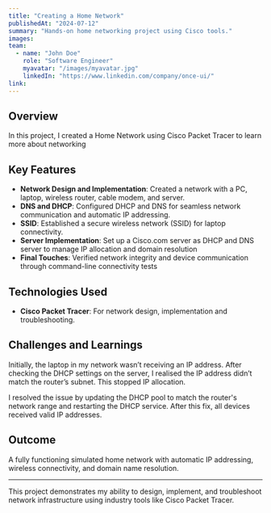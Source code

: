 ---
title: "Creating a Home Network"
publishedAt: "2024-07-12"
summary: "Hands-on home networking project using Cisco tools."
images:
team:
  - name: "John Doe"
    role: "Software Engineer"
    myavatar: "/images/myavatar.jpg"
    linkedIn: "https://www.linkedin.com/company/once-ui/"
link: 
---

## Overview

In this project, I created a Home Network using Cisco Packet Tracer to learn more about networking

## Key Features

- **Network Design and Implementation**: Created a network with a PC, laptop, wireless router, cable modem, and server.
- **DNS and DHCP**: Configured DHCP and DNS for seamless network communication and automatic IP addressing.
- **SSID**: Established a secure wireless network (SSID) for laptop connectivity.
- **Server Implementation**: Set up a Cisco.com server as DHCP and DNS server to manage IP allocation and domain resolution
- **Final Touches**: Verified network integrity and device communication through command-line connectivity tests

## Technologies Used

- **Cisco Packet Tracer**: For network design, implementation and troubleshooting.

## Challenges and Learnings

Initially, the laptop in my network wasn’t receiving an IP address. After checking the DHCP settings on the server, I realised the IP address didn’t match the router’s subnet. This stopped IP allocation.

I resolved the issue by updating the DHCP pool to match the router's network range and restarting the DHCP service. After this fix, all devices received valid IP addresses.

## Outcome

A fully functioning simulated home network with automatic IP addressing, wireless connectivity, and domain name resolution.

---

This project demonstrates my ability to design, implement, and troubleshoot network infrastructure using industry tools like Cisco Packet Tracer.